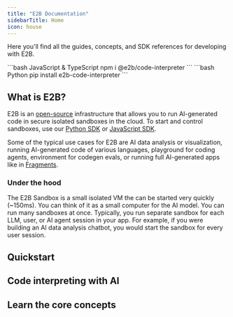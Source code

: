 ---
title: "E2B Documentation"
sidebarTitle: Home
icon: house
---


Here you'll find all the guides, concepts, and SDK references for developing with E2B.

<CodeGroup>
```bash JavaScript & TypeScript
npm i @e2b/code-interpreter
```
```bash Python
pip install e2b-code-interpreter
```
</CodeGroup>

## What is E2B?
E2B is an [open-source](https://github.com/e2b-dev) infrastructure that allows you to run AI-generated code in secure isolated sandboxes in the cloud.
To start and control sandboxes, use our [Python SDK](https://pypi.org/project/e2b/) or [JavaScript SDK](https://www.npmjs.com/package/e2b).

Some of the typical use cases for E2B are AI data analysis or visualization, running AI-generated code of various languages, playground for coding agents, environment for codegen evals, or running full AI-generated apps like in [Fragments](https://github.com/e2b-dev/fragments).

### Under the hood
The E2B Sandbox is a small isolated VM the can be started very quickly (~150ms). You can think of it as a small computer for the AI model. You can run many sandboxes at once. Typically, you run separate sandbox for each LLM, user, or AI agent session in your app.
For example, if you were building an AI data analysis chatbot, you would start the sandbox for every user session.

## Quickstart
<Quickstart/>

## Code interpreting with AI
<CodeInterpreting/>

## Learn the core concepts
<Concepts/>

